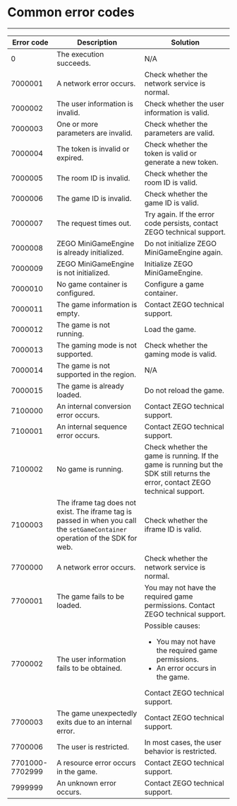 # Common error codes

---


| Error code| Description| Solution
|----------|----------|----------
| 0| The execution succeeds.| N/A
| 7000001| A network error occurs.| Check whether the network service is normal.
| 7000002| The user information is invalid.| Check whether the user information is valid.
| 7000003| One or more parameters are invalid.| Check whether the parameters are valid.
| 7000004| The token is invalid or expired.| Check whether the token is valid or generate a new token.
| 7000005| The room ID is invalid.| Check whether the room ID is valid.
| 7000006| The game ID is invalid.| Check whether the game ID is valid.
| 7000007| The request times out.| Try again. If the error code persists, contact ZEGO technical support.
| 7000008| ZEGO MiniGameEngine is already initialized.| Do not initialize ZEGO MiniGameEngine again.
| 7000009| ZEGO MiniGameEngine is not initialized.| Initialize ZEGO MiniGameEngine.
| 7000010| No game container is configured.| Configure a game container.
| 7000011| The game information is empty.| Contact ZEGO technical support.
| 7000012| The game is not running.| Load the game.
| 7000013| The gaming mode is not supported.| Check whether the gaming mode is valid.
| 7000014| The game is not supported in the region.| N/A
| 7000015| The game is already loaded.| Do not reload the game.
| 7100000| An internal conversion error occurs.| Contact ZEGO technical support.
| 7100001| An internal sequence error occurs.| Contact ZEGO technical support.
| 7100002| No game is running.| Check whether the game is running. If the game is running but the SDK still returns the error, contact ZEGO technical support.
| 7100003| The iframe tag does not exist. The iframe tag is passed in when you call the `setGameContainer` operation of the SDK for web.| Check whether the iframe ID is valid.
| 7700000| A network error occurs.| Check whether the network service is normal.
| 7700001| The game fails to be loaded.| You may not have the required game permissions. Contact ZEGO technical support.
| 7700002| The user information fails to be obtained.| Possible causes: <ul><li>You may not have the required game permissions.</li> <li>An error occurs in the game. </li></ul>Contact ZEGO technical support.
| 7700003| The game unexpectedly exits due to an internal error.| Contact ZEGO technical support.
| 7700006| The user is restricted.| In most cases, the user behavior is restricted.
| 7701000-7702999| A resource error occurs in the game.| Contact ZEGO technical support.
| 7999999| An unknown error occurs.| Contact ZEGO technical support.
